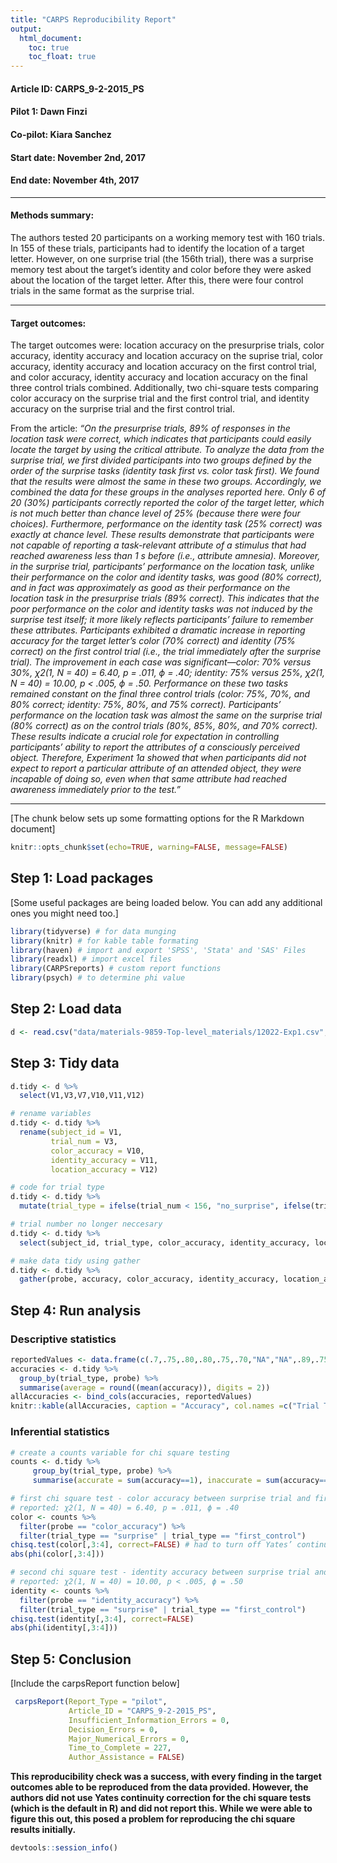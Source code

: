 ```yaml
---
title: "CARPS Reproducibility Report"
output:
  html_document:
    toc: true
    toc_float: true
---
```


#### Article ID: CARPS_9-2-2015_PS
#### Pilot 1: Dawn Finzi
#### Co-pilot: Kiara Sanchez
#### Start date: November 2nd, 2017
#### End date: November 4th, 2017   

-------

#### Methods summary: 
The authors tested 20 participants on a working memory test with 160 trials. In 155 of these trials, participants had to identify the location of a target letter. However, on one surprise trial (the 156th trial), there was a surprise memory test about the target's identity and color before they were asked about the location of the target letter. After this, there were four control trials in the same format as the surprise trial. 

------

#### Target outcomes: 
The target outcomes were: location accuracy on the presurprise trials, color accuracy, identity accuracy and location accuracy on the suprise trial, color accuracy, identity accuracy and location accuracy on the first control trial, and color accuracy, identity accuracy and location accuracy on the final three control trials combined. Additionally, two chi-square tests comparing color accuracy on the surprise trial and the first control trial, and identity accuracy on the surprise trial and the first control trial. 

From the article: *"On the presurprise trials, 89% of responses in the location
task were correct, which indicates that participants
could easily locate the target by using the critical attribute.
To analyze the data from the surprise trial, we first
divided participants into two groups defined by the order
of the surprise tasks (identity task first vs. color task first).
We found that the results were almost the same in these
two groups. Accordingly, we combined the data for these
groups in the analyses reported here. Only 6 of 20 (30%)
participants correctly reported the color of the target letter,
which is not much better than chance level of 25%
(because there were four choices). Furthermore, performance
on the identity task (25% correct) was exactly at
chance level. These results demonstrate that participants
were not capable of reporting a task-relevant attribute of
a stimulus that had reached awareness less than 1 s
before (i.e., attribute amnesia). Moreover, in the surprise
trial, participants’ performance on the location task,
unlike their performance on the color and identity tasks,
was good (80% correct), and in fact was approximately
as good as their performance on the location task in the
presurprise trials (89% correct). This indicates that the
poor performance on the color and identity tasks was not
induced by the surprise test itself; it more likely reflects
participants’ failure to remember these attributes.
Participants exhibited a dramatic increase in reporting
accuracy for the target letter’s color (70% correct) and
identity (75% correct) on the first control trial (i.e., the
trial immediately after the surprise trial). The improvement
in each case was significant—color: 70% versus
30%, χ2(1, N = 40) = 6.40, p = .011, ϕ = .40; identity: 75%
versus 25%, χ2(1, N = 40) = 10.00, p < .005, ϕ = .50.
Performance on these two tasks remained constant on
the final three control trials (color: 75%, 70%, and 80%
correct; identity: 75%, 80%, and 75% correct). Participants’
performance on the location task was almost the same
on the surprise trial (80% correct) as on the control trials
(80%, 85%, 80%, and 70% correct). These results indicate
a crucial role for expectation in controlling participants’
ability to report the attributes of a consciously perceived object. Therefore, Experiment 1a showed that when participants
did not expect to report a particular attribute of
an attended object, they were incapable of doing so,
even when that same attribute had reached awareness
immediately prior to the test."*

------

[The chunk below sets up some formatting options for the R Markdown document]

```r
knitr::opts_chunk$set(echo=TRUE, warning=FALSE, message=FALSE)
```

## Step 1: Load packages

[Some useful packages are being loaded below. You can add any additional ones you might need too.]

```r
library(tidyverse) # for data munging
library(knitr) # for kable table formating
library(haven) # import and export 'SPSS', 'Stata' and 'SAS' Files
library(readxl) # import excel files
library(CARPSreports) # custom report functions
library(psych) # to determine phi value
```

## Step 2: Load data

```r
d <- read.csv("data/materials-9859-Top-level_materials/12022-Exp1.csv", header=FALSE)
```

## Step 3: Tidy data

```r
d.tidy <- d %>%
  select(V1,V3,V7,V10,V11,V12)

# rename variables
d.tidy <- d.tidy %>%
  rename(subject_id = V1,
         trial_num = V3,
         color_accuracy = V10,
         identity_accuracy = V11,
         location_accuracy = V12)

# code for trial type
d.tidy <- d.tidy %>%
  mutate(trial_type = ifelse(trial_num < 156, "no_surprise", ifelse(trial_num == 156, "surprise", ifelse(trial_num == 157, "first_control", ifelse(trial_num == 158, "second_control", ifelse(trial_num == 159, "third_control", "fourth_control"))))))

# trial number no longer neccesary 
d.tidy <- d.tidy %>%
  select(subject_id, trial_type, color_accuracy, identity_accuracy, location_accuracy)

# make data tidy using gather
d.tidy <- d.tidy %>%
  gather(probe, accuracy, color_accuracy, identity_accuracy, location_accuracy)
```

## Step 4: Run analysis

### Descriptive statistics

```r
reportedValues <- data.frame(c(.7,.75,.80,.80,.75,.70,"NA","NA",.89,.75,.75,.85,.30,.25,.80,.70,.80,.80))
accuracies <- d.tidy %>%
  group_by(trial_type, probe) %>%
  summarise(average = round((mean(accuracy)), digits = 2))
allAccuracies <- bind_cols(accuracies, reportedValues)
knitr::kable(allAccuracies, caption = "Accuracy", col.names =c("Trial Type", "Probe Type", "Observed Average", "Reported_Average"))

```

### Inferential statistics

```r
# create a counts variable for chi square testing
counts <- d.tidy %>%
     group_by(trial_type, probe) %>%
     summarise(accurate = sum(accuracy==1), inaccurate = sum(accuracy==0))

# first chi square test - color accuracy between surprise trial and first control trial
# reported: χ2(1, N = 40) = 6.40, p = .011, ϕ = .40
color <- counts %>%
  filter(probe == "color_accuracy") %>%
  filter(trial_type == "surprise" | trial_type == "first_control")
chisq.test(color[,3:4], correct=FALSE) # had to turn off Yates’ continuity correction.
abs(phi(color[,3:4]))

# second chi square test - identity accuracy between surprise trial and first control trial
# reported: χ2(1, N = 40) = 10.00, p < .005, ϕ = .50
identity <- counts %>%
  filter(probe == "identity_accuracy") %>%
  filter(trial_type == "surprise" | trial_type == "first_control")
chisq.test(identity[,3:4], correct=FALSE)
abs(phi(identity[,3:4]))

```

## Step 5: Conclusion

[Include the carpsReport function below]

```r
 carpsReport(Report_Type = "pilot", 
             Article_ID = "CARPS_9-2-2015_PS", 
             Insufficient_Information_Errors = 0, 
             Decision_Errors = 0, 
             Major_Numerical_Errors = 0, 
             Time_to_Complete = 227, 
             Author_Assistance = FALSE)
```

**This reproducibility check was a success, with every finding in the target outcomes able to be reproduced from the data provided. However, the authors did not use Yates continuity correction for the chi square tests (which is the default in R) and did not report this. While we were able to figure this out, this posed a problem for reproducing the chi square results initially.**

```r
devtools::session_info()
```
